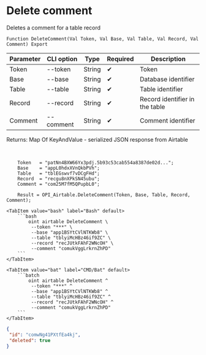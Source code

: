 ﻿---
sidebar_position: 4
---


# Delete comment
 Deletes a comment for a table record



`Function DeleteComment(Val Token, Val Base, Val Table, Val Record, Val Comment) Export`

  | Parameter | CLI option | Type | Required | Description |
  |-|-|-|-|-|
  | Token | --token | String | &#x2714; | Token |
  | Base | --base | String | &#x2714; | Database identifier |
  | Table | --table | String | &#x2714; | Table identifier |
  | Record | --record | String | &#x2714; | Record identifier in the table |
  | Comment | --comment | String | &#x2714; | Comment identifier |

  
  Returns:  Map Of KeyAndValue - serialized JSON response from Airtable

<br/>




```bsl title="1C:Enterprise/OneScript code example"
    Token   = "patNn4BXW66Yx3pdj.5b93c53cab554a8387de02d...";
    Base    = "appL0hdxXVnQkbPVh";
    Table   = "tblEGswvf7vDCgFHd";
    Record  = "recgu8nXPkSN45ubu";
    Comment = "com25M7fM5QPupbL0";

    Result = OPI_Airtable.DeleteComment(Token, Base, Table, Record, Comment);
```
 

 <Tabs>
  
    <TabItem value="bash" label="Bash" default>
        ```bash
            oint airtable DeleteComment \
             --token "***" \
             --base "app1BSYtCVlNTKWb8" \
             --table "tblyiMcHBz46if9ZC" \
             --record "recJUtkFAhF2WNcOH" \
             --comment "comukVggLrkrnZhPD"
        ```
    </TabItem>
  
    <TabItem value="bat" label="CMD/Bat" default>
        ```batch
            oint airtable DeleteComment ^
             --token "***" ^
             --base "app1BSYtCVlNTKWb8" ^
             --table "tblyiMcHBz46if9ZC" ^
             --record "recJUtkFAhF2WNcOH" ^
             --comment "comukVggLrkrnZhPD"
        ```
    </TabItem>
</Tabs>


```json title="Result"
{
 "id": "comwNg41PXtfEa4kj",
 "deleted": true
}
```
